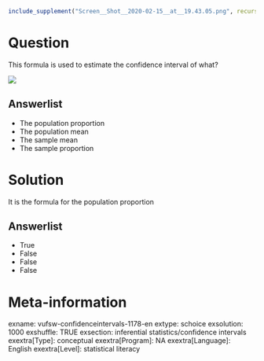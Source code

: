 ```r
include_supplement("Screen__Shot__2020-02-15__at__19.43.05.png", recursive = TRUE)
```

Question
========
This formula is used to estimate the confidence interval of what?  
  
![](Screen__Shot__2020-02-15__at__19.43.05.png)

Answerlist
----------
* The population proportion
* The population mean
* The sample mean
* The sample proportion

Solution
========





It is the formula for the population proportion




Answerlist
----------
* True
* False
* False
* False

Meta-information
================
exname: vufsw-confidenceintervals-1178-en
extype: schoice
exsolution: 1000
exshuffle: TRUE
exsection: inferential statistics/confidence intervals
exextra[Type]: conceptual
exextra[Program]: NA
exextra[Language]: English
exextra[Level]: statistical literacy

